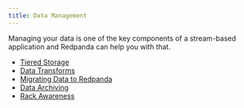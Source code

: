 ```yaml
---
title: Data Management
---
```


Managing your data is one of the key components of a stream-based application and Redpanda can help you with that. 

- [Tiered Storage](./tiered-storage)
- [Data Transforms](./data-transform)
- [Migrating Data to Redpanda](./data-migration)
- [Data Archiving](./data-archiving)
- [Rack Awareness](./data-archiving)